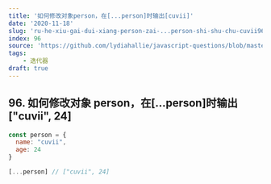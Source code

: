 ```yaml
---
title: '如何修改对象person，在[...person]时输出[cuvii]'
date: '2020-11-18'
slug: 'ru-he-xiu-gai-dui-xiang-person-zai-...person-shi-shu-chu-cuvii96'
index: 96
source: 'https://github.com/lydiahallie/javascript-questions/blob/master/zh-CN/README-zh_CN.md#144-%E6%88%91%E4%BB%AC%E9%9C%80%E8%A6%81%E5%90%91%E5%AF%B9%E8%B1%A1-person-%E6%B7%BB%E5%8A%A0%E4%BB%80%E4%B9%88%E4%BB%A5%E8%87%B4%E6%89%A7%E8%A1%8C-person-%E6%97%B6%E8%8E%B7%E5%BE%97%E5%BD%A2%E5%A6%82-lydia-hallie-21-%E7%9A%84%E8%BE%93%E5%87%BA'
tags:
    - 迭代器
draft: true
---
```


## 96. 如何修改对象 person，在[...person]时输出["cuvii", 24]

```js:index.js
const person = {
  name: "cuvii",
  age: 24
}

[...person] // ["cuvii", 24]
```
